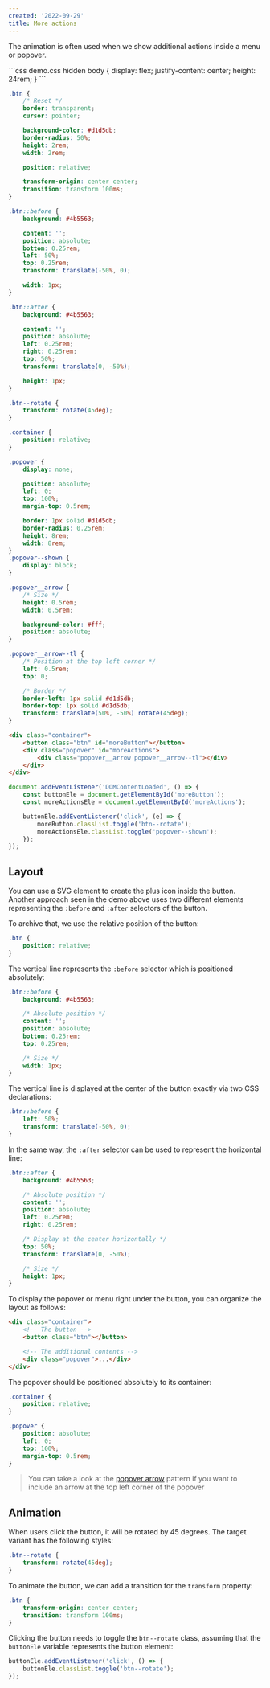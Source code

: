 ```yaml
---
created: '2022-09-29'
title: More actions
---
```


The animation is often used when we show additional actions inside a menu or popover.

<Playground>
```css demo.css hidden
body {
    display: flex;
    justify-content: center;
    height: 24rem;
}
```

```css index.css
.btn {
    /* Reset */
    border: transparent;
    cursor: pointer;

    background-color: #d1d5db;
    border-radius: 50%;
    height: 2rem;
    width: 2rem;

    position: relative;

    transform-origin: center center;
    transition: transform 100ms;
}

.btn::before {
    background: #4b5563;

    content: '';
    position: absolute;
    bottom: 0.25rem;
    left: 50%;
    top: 0.25rem;
    transform: translate(-50%, 0);

    width: 1px;
}

.btn::after {
    background: #4b5563;

    content: '';
    position: absolute;
    left: 0.25rem;
    right: 0.25rem;
    top: 50%;
    transform: translate(0, -50%);

    height: 1px;
}

.btn--rotate {
    transform: rotate(45deg);
}

.container {
    position: relative;
}

.popover {
    display: none;

    position: absolute;
    left: 0;
    top: 100%;
    margin-top: 0.5rem;

    border: 1px solid #d1d5db;
    border-radius: 0.25rem;
    height: 8rem;
    width: 8rem;
}
.popover--shown {
    display: block;
}

.popover__arrow {
    /* Size */
    height: 0.5rem;
    width: 0.5rem;

    background-color: #fff;
    position: absolute;
}

.popover__arrow--tl {
    /* Position at the top left corner */
    left: 0.5rem;
    top: 0;

    /* Border */
    border-left: 1px solid #d1d5db;
    border-top: 1px solid #d1d5db;
    transform: translate(50%, -50%) rotate(45deg);
}
```

```html index.html
<div class="container">
    <button class="btn" id="moreButton"></button>
    <div class="popover" id="moreActions">
        <div class="popover__arrow popover__arrow--tl"></div>
    </div>
</div>
```

```js script.js
document.addEventListener('DOMContentLoaded', () => {
    const buttonEle = document.getElementById('moreButton');
    const moreActionsEle = document.getElementById('moreActions');

    buttonEle.addEventListener('click', (e) => {
        moreButton.classList.toggle('btn--rotate');
        moreActionsEle.classList.toggle('popover--shown');
    });
});
```
</Playground>

## Layout

You can use a SVG element to create the plus icon inside the button. Another approach seen in the demo above uses two different elements representing the `:before` and `:after` selectors of the button.

To archive that, we use the relative position of the button:

```css
.btn {
    position: relative;
}
```

The vertical line represents the `:before` selector which is positioned absolutely:

```css
.btn::before {
    background: #4b5563;

    /* Absolute position */
    content: '';
    position: absolute;
    bottom: 0.25rem;
    top: 0.25rem;

    /* Size */
    width: 1px;
}
```

The vertical line is displayed at the center of the button exactly via two CSS declarations:

```css
.btn::before {
    left: 50%;
    transform: translate(-50%, 0);
}
```

In the same way, the `:after` selector can be used to represent the horizontal line:

```css
.btn::after {
    background: #4b5563;

    /* Absolute position */
    content: '';
    position: absolute;
    left: 0.25rem;
    right: 0.25rem;

    /* Display at the center horizontally */
    top: 50%;
    transform: translate(0, -50%);

    /* Size */
    height: 1px;
}
```

To display the popover or menu right under the button, you can organize the layout as follows:

```html
<div class="container">
    <!-- The button -->
    <button class="btn"></button>

    <!-- The additional contents -->
    <div class="popover">...</div>
</div>
```

The popover should be positioned absolutely to its container:

```css
.container {
    position: relative;
}

.popover {
    position: absolute;
    left: 0;
    top: 100%;
    margin-top: 0.5rem;
}
```

> You can take a look at the [popover arrow](https://phuoc.ng/collection/css-layout/popover-arrow/) pattern if you want to include an arrow at the top left corner of the popover

## Animation

When users click the button, it will be rotated by 45 degrees. The target variant has the following styles:

```css
.btn--rotate {
    transform: rotate(45deg);
}
```

To animate the button, we can add a transition for the `transform` property:

```css
.btn {
    transform-origin: center center;
    transition: transform 100ms;
}
```

Clicking the button needs to toggle the `btn--rotate` class, assuming that the `buttonEle` variable represents the button element:

```js
buttonEle.addEventListener('click', () => {
    buttonEle.classList.toggle('btn--rotate');
});
```
